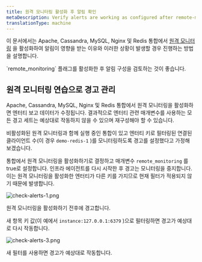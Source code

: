 ```yaml
---
title: 원격 모니터링 활성화 후 알림 확인
metaDescription: Verify alerts are working as configured after remote-monitoring is activated
translationType: machine
---
```




이 문서에서는 Apache, Cassandra, MySQL, Nginx 및 Redis 통합에서 [원격 모니터링](/docs/remote-monitoring-host-legacy-integrations) 을 활성화하여 알림이 영향을 받는 이유와 이러한 상황이 발생할 경우 진행하는 방법을 설명합니다.

<Callout variant="important">
  `remote_monitoring` 플래그를 활성화한 후 알림 구성을 검토하는 것이 좋습니다.
</Callout>

## 원격 모니터링 연습으로 경고 관리

Apache, Cassandra, MySQL, Nginx 및 Redis 통합에서 원격 모니터링을 활성화하면 엔터티 보고 데이터가 수정됩니다. 결과적으로 엔터티 관련 매개변수를 사용하는 모든 경고 세트는 예상대로 작동하지 않을 수 있으며 재구성해야 할 수 있습니다.

비활성화된 원격 모니터링과 함께 실행 중인 통합이 있고 엔터티 키로 필터링된 연결된 클라이언트 수(이 경우 `demo-redis-1` )를 모니터링하도록 경고를 설정했다고 가정해 보겠습니다.

통합에서 원격 모니터링을 활성화하기로 결정하고 매개변수 `remote_monitoring` 를 true로 설정합니다. 인프라 에이전트를 다시 시작한 후 경고는 모니터링을 중지합니다. 이는 원격 모니터링을 활성화한 엔터티가 다른 키를 가지므로 현재 필터가 적용되지 않기 때문에 발생합니다.

<img
  title="check alerts work after remote monitoring 1"
  alt="check-alerts-1.png"
  src={checkAlerts1}
/>

<figcaption>
  원격 모니터링을 활성화하기 전후에 경고합니다.
</figcaption>

새 항목 키 값(이 예에서 `instance:127.0.0.1:6379` )으로 필터링하면 경고가 예상대로 다시 작동합니다.

<img
  title="check alerts work after remote monitoring 3"
  alt="check-alerts-3.png"
  src={checkAlerts3}
/>

<figcaption>
  새 필터를 사용하면 경고가 예상대로 작동합니다.
</figcaption>